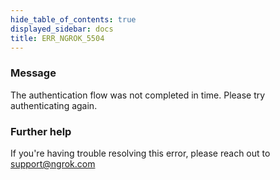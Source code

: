 ```yaml
---
hide_table_of_contents: true
displayed_sidebar: docs
title: ERR_NGROK_5504
---
```




### Message

The authentication flow was not completed in time. Please try authenticating again.

<ErrorDetails error="err_ngrok_5504" />

### Further help

If you're having trouble resolving this error, please reach out to [support@ngrok.com](mailto:support@ngrok.com?subject=Help%20with%20ERR_NGROK_5504)
